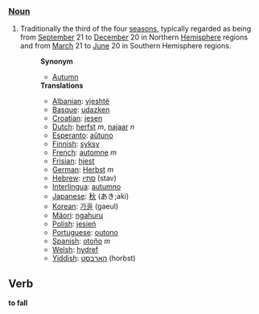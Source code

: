 ===[[Noun]]===
# Traditionally the third of the four [[season]]s, typically regarded as being from [[September]] 21 to [[December]] 20 in Northern [[Hemisphere]] regions and from [[March]] 21 to [[June]] 20 in Southern Hemisphere regions.
#:'''Synonym'''
#:*[[Autumn]]
#:'''Translations'''
#:*[[Albanian]]: [[vjeshtë]]
#:*[[Basque]]: [[udazken]]
#:*[[Croatian]]: [[jesen]]
#:*[[Dutch]]: [[herfst]] ''m'', [[najaar]] ''n''
#:*[[Esperanto]]: [[aŭtuno]]
#:*[[Finnish]]: [[syksy]]
#:*[[French]]: [[automne]] ''m''
#:*[[Frisian]]: [[hjest]]
#:*[[German]]: [[Herbst]] ''m''
#:*[[Hebrew]]: [[סתיו]] (stav)
#:*[[Interlingua]]: [[autumno]]
#:*[[Japanese]]: [[秋]] (あき;aki)
#:*[[Korean]]: [[가을]] (gaeul)
#:*[[Mäori]]: [[ngahuru]]
#:*[[Polish]]: [[jesień]]
#:*[[Portuguese]]: [[outono]]
#:*[[Spanish]]: [[otoño]] ''m''
#:*[[Welsh]]: [[hydref]]
#:*[[Yiddish]]: [[האַרבּסט]] (horbst)

== Verb ==
'''to fall'''